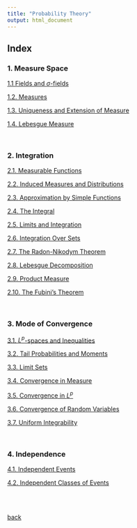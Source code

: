 ---
title: "Probability Theory"
output: html_document
---


## Index



### 1. Measure Space

[1.1 Fields and $\sigma$-fields](./prob1/1_1.html)

[1.2. Measures](./prob1/1_2.html)

[1.3. Uniqueness and Extension of Measure](./prob1/1_3.html)

[1.4. Lebesgue Measure](./prob1/1_4.html)

<br>

### 2. Integration

[2.1. Measurable Functions](./prob1/2_1.html)

[2.2. Induced Measures and Distributions](./prob1/2_2.html)

[2.3. Approximation by Simple Functions](./prob1/2_3.html)

[2.4. The Integral](./prob1/2_4.html)

[2.5. Limits and Integration](./prob1/2_5.html)

[2.6. Integration Over Sets](./prob1/2_6.html)

[2.7. The Radon-Nikodym Theorem](./prob1/2_7.html)

[2.8. Lebesgue Decomposition](./prob1/2_8.html)

[2.9. Product Measure](./prob1/2_9.html)

[2.10. The Fubini's Theorem](./prob1/2_10.html)

<br>

### 3. Mode of Convergence

[3.1. $L^p$-spaces and Inequalities](./prob1/3_1.html)

[3.2. Tail Probabilities and Moments](./prob1/3_2.html)

[3.3. Limit Sets](./prob1/3_3.html)

[3.4. Convergence in Measure](./prob1/3_4.html)

[3.5. Convergence in $L^p$](./prob1/3_5.html)

[3.6. Convergence of Random Variables](./prob1/3_6.html)

[3.7. Uniform Integrability](./prob1/3_7.html)

<br>

### 4. Independence

[4.1. Independent Events](.prob1/4_1.html)

[4.2. Independent Classes of Events](.prob1/4_1.html)


<br>
<br>

[back](../index.html)